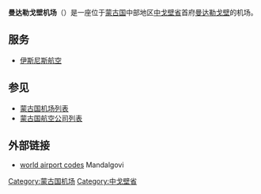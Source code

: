 {{Infobox Airport 
| name         = 曼达勒戈壁机场
| nativename   = 
| nativename-a = 
| nativename-r = 
| image        = 
| image-width  = 
| caption      = 
| IATA         = MXW
| ICAO         = ZMMG
<center>{{Location map|Mongolia|width=250|float=center
|caption=|mark=Airplane_silhouette.svg|marksize=10
|label=MXW|position=right
|lat_deg=45|lat_min=46|lat_sec=00|lat_dir=N
|lon_deg=106|lon_min=17|lon_sec=00|lon_dir=E
}}<small>机场在蒙古国的位置</small></center>
| type         = 民用/军用
| owner        = 
| operator     = 蒙古国民航管理局
| city-served  = 
| location     = [[曼达勒戈壁|曼达勒戈壁]]
| elevation-f  = 
| elevation-m  = 
| coordinates  = {{Coord|45|46|0|N|106|17|0|E|type:airport_region:MN|display=inline,title}}
| website      = 
| metric-elev  = 
| metric-rwy   = 
| r1-number    = 18/36
| r1-length-f  = 5,905
| r1-length-m  = 1,800
| r1-surface   = 草地
| stat-year    = 
| stat1-header = 
| stat1-data   = 
| stat2-header = 
| stat2-data   = 
| footnotes    = 
}}

'''曼达勒戈壁机场'''（{{airport codes|MXW|ZMMG}}）是一座位于[[蒙古国|蒙古国]]中部地区[[中戈壁省|中戈壁省]]首府[[曼达勒戈壁|曼达勒戈壁]]的机场。

==服务==
*[[伊斯尼斯航空|伊斯尼斯航空]]

== 参见 ==
* [[蒙古国机场列表|蒙古国机场列表]]
* [[蒙古国航空公司列表|蒙古国航空公司列表]]

== 外部链接 ==
*[http://www.world-airport-codes.com/mongolia/mandalgobi-4431.html world airport codes] {{Wayback|url=http://www.world-airport-codes.com/mongolia/mandalgobi-4431.html |date=20201125222625 }} Mandalgovi

{{蒙古机场}}

[[Category:蒙古国机场|Category:蒙古国机场]]
[[Category:中戈壁省|Category:中戈壁省]]